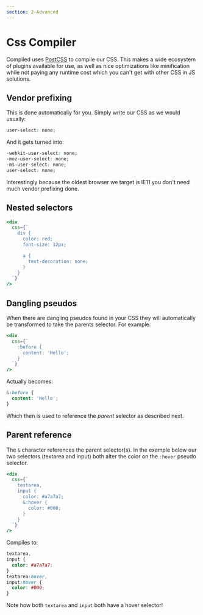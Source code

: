 ```yaml
---
section: 2-Advanced
---
```


# Css Compiler

Compiled uses [PostCSS](https://postcss.org/) to compile our CSS.
This makes a wide ecosystem of plugins available for use,
as well as nice optimizations like minification while not paying any runtime cost which you can't get with other CSS in JS solutions.

## Vendor prefixing

This is done automatically for you.
Simply write our CSS as we would usually:

```css
user-select: none;
```

And it gets turned into:

```css
-webkit-user-select: none;
-moz-user-select: none;
-ms-user-select: none;
user-select: none;
```

Interestingly because the oldest browser we target is IE11 you don't need much vendor prefixing done.

## Nested selectors

```jsx
<div
  css={`
    div {
      color: red;
      font-size: 12px;

      a {
        text-decoration: none;
      }
    }
  `}
/>
```

## Dangling pseudos

When there are dangling pseudos found in your CSS they will automatically be transformed to take the parents selector.
For example:

```jsx
<div
  css={`
    :before {
      content: 'Hello';
    }
  `}
/>
```

Actually becomes:

```css
&:before {
  content: 'Hello';
}
```

Which then is used to reference the _parent_ selector as described next.

## Parent reference

The `&` character references the parent selector(s).
In the example below our two selectors (textarea and input) both alter the color on the `:hover` pseudo selector.

```jsx
<div
  css={`
    textarea,
    input {
      color: #a7a7a7;
      &:hover {
        color: #000;
      }
    }
  `}
/>
```

Compiles to:

```css
textarea,
input {
  color: #a7a7a7;
}
textarea:hover,
input:hover {
  color: #000;
}
```

Note how both `textarea` and `input` both have a hover selector!
